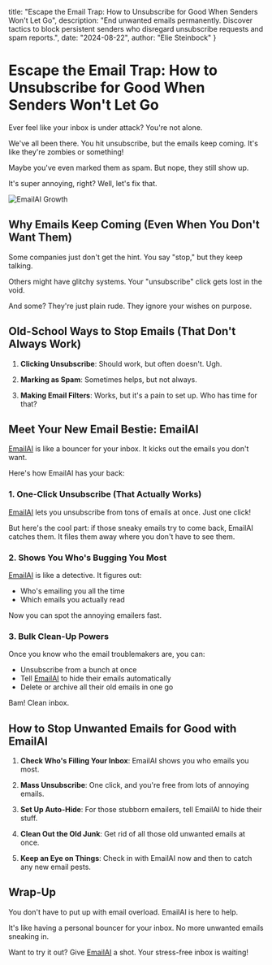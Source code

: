  title: "Escape the Email Trap: How to Unsubscribe for Good When Senders Won't Let Go",
  description: "End unwanted emails permanently. Discover tactics to block persistent senders who disregard unsubscribe requests and spam reports.",
  date: "2024-08-22",
  author: "Elie Steinbock"
}

# Escape the Email Trap: How to Unsubscribe for Good When Senders Won't Let Go

Ever feel like your inbox is under attack? You're not alone.

We've all been there. You hit unsubscribe, but the emails keep coming. It's like they're zombies or something!

Maybe you've even marked them as spam. But nope, they still show up.

It's super annoying, right? Well, let's fix that.

![EmailAI Growth](/images/blog/messy-vs-clean-inbox.png)

## Why Emails Keep Coming (Even When You Don't Want Them)

Some companies just don't get the hint. You say "stop," but they keep talking.

Others might have glitchy systems. Your "unsubscribe" click gets lost in the void.

And some? They're just plain rude. They ignore your wishes on purpose.

## Old-School Ways to Stop Emails (That Don't Always Work)

1. **Clicking Unsubscribe**: Should work, but often doesn't. Ugh.

2. **Marking as Spam**: Sometimes helps, but not always.

3. **Making Email Filters**: Works, but it's a pain to set up. Who has time for that?

## Meet Your New Email Bestie: EmailAI

[EmailAI](https://www.emailai.com) is like a bouncer for your inbox. It kicks out the emails you don't want.

Here's how EmailAI has your back:

### 1. One-Click Unsubscribe (That Actually Works)

[EmailAI](https://www.emailai.com) lets you unsubscribe from tons of emails at once. Just one click!

But here's the cool part: if those sneaky emails try to come back, EmailAI catches them. It files them away where you don't have to see them.

### 2. Shows You Who's Bugging You Most

[EmailAI](https://www.emailai.com) is like a detective. It figures out:
- Who's emailing you all the time
- Which emails you actually read

Now you can spot the annoying emailers fast.

### 3. Bulk Clean-Up Powers

Once you know who the email troublemakers are, you can:
- Unsubscribe from a bunch at once
- Tell [EmailAI](https://www.emailai.com) to hide their emails automatically
- Delete or archive all their old emails in one go

Bam! Clean inbox.

## How to Stop Unwanted Emails for Good with EmailAI

1. **Check Who's Filling Your Inbox**: EmailAI shows you who emails you most.

2. **Mass Unsubscribe**: One click, and you're free from lots of annoying emails.

3. **Set Up Auto-Hide**: For those stubborn emailers, tell EmailAI to hide their stuff.

4. **Clean Out the Old Junk**: Get rid of all those old unwanted emails at once.

5. **Keep an Eye on Things**: Check in with EmailAI now and then to catch any new email pests.

## Wrap-Up

You don't have to put up with email overload. EmailAI is here to help.

It's like having a personal bouncer for your inbox. No more unwanted emails sneaking in.

Want to try it out? Give [EmailAI](https://www.emailai.com) a shot. Your stress-free inbox is waiting!

